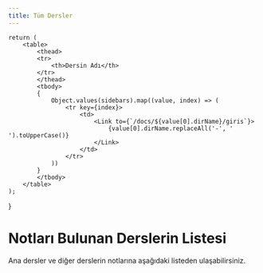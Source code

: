 ```yaml
---
title: Tüm Dersler
---
```


    return (
        <table>
            <thead>
            <tr>
                <th>Dersin Adı</th>
            </tr>
            </thead>
            <tbody>
            {
                Object.values(sidebars).map((value, index) => (
                    <tr key={index}>
                        <td>
                            <Link to={`/docs/${value[0].dirName}/giris`}>
                                {value[0].dirName.replaceAll('-', ' ').toUpperCase()}
                            </Link>
                        </td>
                    </tr>
                ))
            }
            </tbody>
        </table>
    );
}

# Notları Bulunan Derslerin Listesi

Ana dersler ve diğer derslerin notlarına aşağıdaki listeden ulaşabilirsiniz.

<ListLessons/>